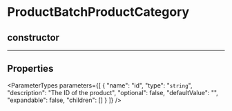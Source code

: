 
# ProductBatchProductCategory

## constructor

___

## Properties

<ParameterTypes parameters={[
  {
    "name": "id",
    "type": "`string`",
    "description": "The ID of the product",
    "optional": false,
    "defaultValue": "",
    "expandable": false,
    "children": []
  }
]} />

